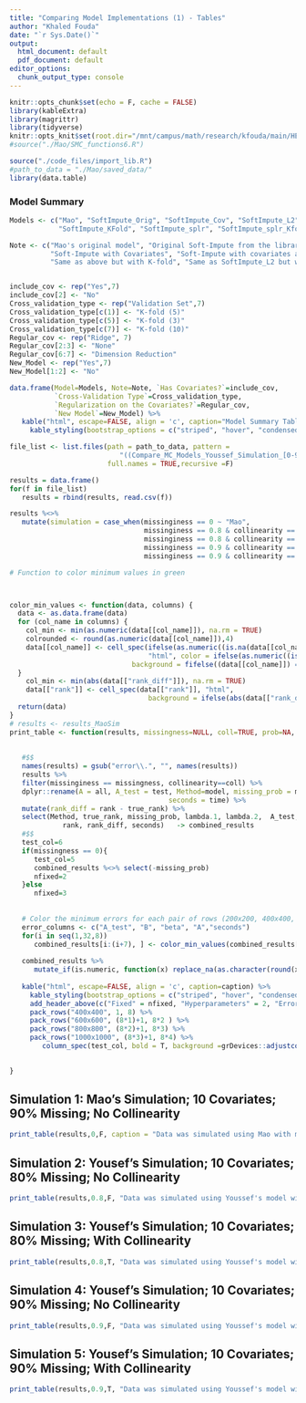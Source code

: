 ```yaml
---
title: "Comparing Model Implementations (1) - Tables"
author: "Khaled Fouda"
date: "`r Sys.Date()`"
output:
  html_document: default
  pdf_document: default
editor_options: 
  chunk_output_type: console
---
```


```r
knitr::opts_chunk$set(echo = F, cache = FALSE)
library(kableExtra)
library(magrittr)
library(tidyverse)
knitr::opts_knit$set(root.dir="/mnt/campus/math/research/kfouda/main/HEC/Youssef/HEC_MAO_COOP/")
#source("./Mao/SMC_functions6.R")
```


```r
source("./code_files/import_lib.R")
#path_to_data = "./Mao/saved_data/"
library(data.table)
```

### Model Summary

```r
Models <- c("Mao", "SoftImpute_Orig", "SoftImpute_Cov", "SoftImpute_L2",
            "SoftImpute_KFold", "SoftImpute_splr", "SoftImpute_splr_Kfold")

Note <- c("Mao's original model", "Original Soft-Impute from the library",
          "Soft-Impute with Covariates", "Soft-Impute with covariates and ridge",
          "Same as above but with K-fold", "Same as SoftImpute_L2 but with the Sparse-plus-low-rank representation", "Same as above but with K-fold")


include_cov <- rep("Yes",7)
include_cov[2] <- "No"
Cross_validation_type <- rep("Validation Set",7)
Cross_validation_type[c(1)] <- "K-fold (5)"
Cross_validation_type[c(5)] <- "K-fold (3)"
Cross_validation_type[c(7)] <- "K-fold (10)"
Regular_cov <- rep("Ridge", 7)
Regular_cov[2:3] <- "None"
Regular_cov[6:7] <- "Dimension Reduction"
New_Model <- rep("Yes",7)
New_Model[1:2] <- "No"

data.frame(Model=Models, Note=Note, `Has Covariates?`=include_cov,
           `Cross-Validation Type`=Cross_validation_type, 
           `Regularization on the Covariates?`=Regular_cov,
           `New Model`=New_Model) %>%
   kable("html", escape=FALSE, align = 'c', caption="Model Summary Table") %>%
     kable_styling(bootstrap_options = c("striped", "hover", "condensed"), full_width = F, position = "center")

```



```r
file_list <- list.files(path = path_to_data, pattern =
                           "((Compare_MC_Models_Youssef_Simulation_[0-9]+.*)|(Compare_MC_Models_Mao_Simulation))\\.csv$",
                        full.names = TRUE,recursive =F)

results = data.frame()
for(f in file_list)
   results = rbind(results, read.csv(f))

results %<>%
   mutate(simulation = case_when(missinginess == 0 ~ "Mao",
                                 missinginess == 0.8 & collinearity == TRUE ~ "80% Missing with Coll",
                                 missinginess == 0.8 & collinearity == FALSE ~ "80% Missing",
                                 missinginess == 0.9 & collinearity == TRUE ~ "90% Missing with Coll",
                                 missinginess == 0.9 & collinearity == FALSE ~ "90% Missing"))

```



```r
# Function to color minimum values in green



color_min_values <- function(data, columns) {
  data <- as.data.frame(data)
  for (col_name in columns) {
    col_min <- min(as.numeric(data[[col_name]]), na.rm = TRUE)
    colrounded <- round(as.numeric(data[[col_name]]),4)
    data[[col_name]] <- cell_spec(ifelse(as.numeric((is.na(data[[col_name]]))),'',colrounded),
                                  "html", color = ifelse(as.numeric((is.na(data[[col_name]]))), "grey98", "black"),
                              background = fifelse((data[[col_name]]) == col_min, "lightgreen", "grey98","grey98"))
  }
    col_min <- min(abs(data[["rank_diff"]]), na.rm = TRUE)
    data[["rank"]] <- cell_spec(data[["rank"]], "html", 
                                  background = ifelse(abs(data[["rank_diff"]]) == col_min, "lightgreen", "grey98"))
  return(data)
}
# results <- results_MaoSim
print_table <- function(results, missingness=NULL, coll=TRUE, prob=NA, caption=""){
   
   
   #$$
   names(results) = gsub("error\\.", "", names(results))
   results %>% 
   filter(missinginess == missingness, collinearity==coll) %>%
   dplyr::rename(A = all, A_test = test, Method=model, missing_prob = missinginess,
                                       seconds = time) %>%
   mutate(rank_diff = rank - true_rank) %>% 
   select(Method, true_rank, missing_prob, lambda.1, lambda.2,  A_test, A, B, beta,
             rank, rank_diff, seconds)   -> combined_results
   #$$
   test_col=6
   if(missingness == 0){
      test_col=5
      combined_results %<>% select(-missing_prob)
      nfixed=2
   }else
      nfixed=3
    
   
   # Color the minimum errors for each pair of rows (200x200, 400x400, etc.)
   error_columns <- c("A_test", "B", "beta", "A","seconds")
   for(i in seq(1,32,8))
      combined_results[i:(i+7), ] <- color_min_values(combined_results[i:(i+7), ], error_columns)
   
   combined_results %>%
      mutate_if(is.numeric, function(x) replace_na(as.character(round(x,4)), '')) %>% 
      
   kable("html", escape=FALSE, align = 'c', caption=caption) %>%
     kable_styling(bootstrap_options = c("striped", "hover", "condensed"), full_width = F, position = "center") %>%
     add_header_above(c("Fixed" = nfixed, "Hyperparameters" = 2, "Error on" = 4,"Rank"=2, "Time"=1)) %>%
     pack_rows("400x400", 1, 8) %>%
     pack_rows("600x600", (8*1)+1, 8*2 ) %>% 
     pack_rows("800x800", (8*2)+1, 8*3) %>% 
     pack_rows("1000x1000", (8*3)+1, 8*4) %>%
        column_spec(test_col, bold = T, background =grDevices::adjustcolor( "red", alpha.f = 0.1))

  
}
```


## Simulation 1:   Mao's Simulation; 10 Covariates; 90% Missing; No Collinearity 

```r
print_table(results,0,F, caption = "Data was simulated using Mao with m=10 and r=10")
```

## Simulation 2:   Yousef's Simulation; 10 Covariates; 80% Missing; No Collinearity

```r
print_table(results,0.8,F, "Data was simulated using Youssef's model with m1=m2=10, 80% missing values, and without collinearity")
```

## Simulation 3:   Yousef's Simulation; 10 Covariates; 80% Missing; With Collinearity

```r
print_table(results,0.8,T, "Data was simulated using Youssef's model with m1=m2=10, 80% missing values, and with collinearity")
```

## Simulation 4:   Yousef's Simulation; 10 Covariates; 90% Missing; No Collinearity

```r
print_table(results,0.9,F, "Data was simulated using Youssef's model with m1=m2=10, 90% missing values, and without collinearity")
```

## Simulation 5:   Yousef's Simulation; 10 Covariates; 90% Missing; With Collinearity

```r
print_table(results,0.9,T, "Data was simulated using Youssef's model with m1=m2=10, 90% missing values, and with collinearity")
```